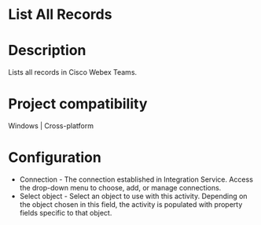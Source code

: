 ﻿# List All Records

# Description

Lists all records in Cisco Webex Teams.

# Project compatibility

Windows | Cross-platform

# Configuration

* Connection - The connection established in Integration Service. Access the drop-down menu to choose, add, or manage connections.
* Select object - Select an object to use with this activity. Depending on the object chosen in this field, the activity is populated with property fields specific to that object.
